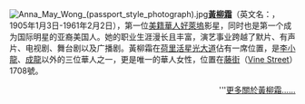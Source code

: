 [[File:Anna_May_Wong_(passport_style_photograph).jpg|left]]'''[[黃柳霜|黃柳霜]]'''（英文名：'''{{lang|en|Anna May Wong}}'''，1905年1月3日-1961年2月2日），第一位[[美籍華人|美籍華人]][[好萊塢|好萊塢]]影星，同时也是第一个成为国际明星的亚裔美国人。她的职业生涯漫长且丰富，演艺事业跨越了默片、有声片、电视剧、舞台剧以及广播剧。黃柳霜在[[荷里活星光大道|荷里活星光大道]]佔有一席位置，是[[李小龍|李小龍]]、[[成龍|成龍]]以外的三位華人之一，更是唯一的華人女性，位置在[[藤街|藤街]]（[[:en:Vine_Street|Vine Street]]）1708號。
<div style="text-align: right;">'''[[黃柳霜|更多關於黃柳霜……]]</div>